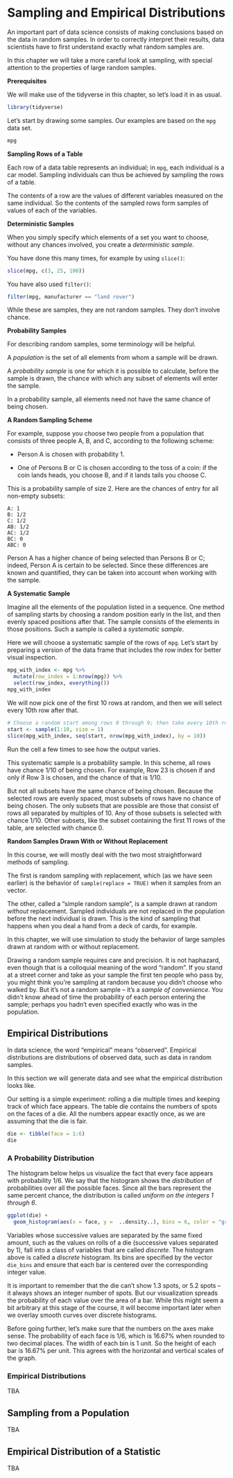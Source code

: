 # Sampling and Empirical Distributions

An important part of data science consists of making conclusions based on the data in random samples. In order to correctly interpret their results, data scientists have to first understand exactly what random samples are.

In this chapter we will take a more careful look at sampling, with special attention to the properties of large random samples.

__Prerequisites__

We will make use of the tidyverse in this chapter, so let's load it in as usual.

```r
library(tidyverse)
```

Let's start by drawing some samples. Our examples are based on the `mpg` data set.

```r
mpg
```

__Sampling Rows of a Table__

Each row of a data table represents an individual; in `mpg`, each individual is a car model. Sampling individuals can thus be achieved by sampling the rows of a table.

The contents of a row are the values of different variables measured on the same individual. So the contents of the sampled rows form samples of values of each of the variables.

__Deterministic Samples__

When you simply specify which elements of a set you want to choose, without any chances involved, you create a *deterministic sample*.

You have done this many times, for example by using `slice()`:

```r
slice(mpg, c(3, 25, 100))
```

You have also used `filter()`:

```r
filter(mpg, manufacturer == "land rover")
```

While these are samples, they are not random samples. They don't involve chance.

__Probability Samples__

For describing random samples, some terminology will be helpful.

A *population* is the set of all elements from whom a sample will be drawn.

A *probability sample* is one for which it is possible to calculate, before the sample is drawn, the chance with which any subset of elements will enter the sample.

In a probability sample, all elements need not have the same chance of being chosen.

__A Random Sampling Scheme__

For example, suppose you choose two people from a population that consists of three people A, B, and C, according to the following scheme:

* Person A is chosen with probability 1.

* One of Persons B or C is chosen according to the toss of a coin: if the coin lands heads, you choose B, and if it lands tails you choose C.

This is a probability sample of size 2. Here are the chances of entry for all non-empty subsets:

```
A: 1 
B: 1/2
C: 1/2
AB: 1/2
AC: 1/2
BC: 0
ABC: 0
```

Person A has a higher chance of being selected than Persons B or C; indeed, Person A is certain to be selected. Since these differences are known and quantified, they can be taken into account when working with the sample.

__A Systematic Sample__

Imagine all the elements of the population listed in a sequence. One method of sampling starts by choosing a random position early in the list, and then evenly spaced positions after that. The sample consists of the elements in those positions. Such a sample is called a *systematic sample*.

Here we will choose a systematic sample of the rows of `mpg`. Let's start by preparing a version of the data frame that includes the row index for better visual inspection.

```r
mpg_with_index <- mpg %>%
  mutate(row_index = 1:nrow(mpg)) %>%
  select(row_index, everything())
mpg_with_index
```

We will now pick one of the first 10 rows at random, and then we will select every 10th row after that.

```r
# Choose a random start among rows 0 through 9; then take every 10th row.
start <- sample(1:10, size = 1)
slice(mpg_with_index, seq(start, nrow(mpg_with_index), by = 10))
```

Run the cell a few times to see how the output varies.

This systematic sample is a probability sample. In this scheme, all rows have chance $1/10$  of being chosen. For example, Row 23 is chosen if and only if Row 3 is chosen, and the chance of that is $1/10$.

But not all subsets have the same chance of being chosen. Because the selected rows are evenly spaced, most subsets of rows have no chance of being chosen. The only subsets that are possible are those that consist of rows all separated by multiples of 10. Any of those subsets is selected with chance 1/10. Other subsets, like the subset containing the first 11 rows of the table, are selected with chance 0.

__Random Samples Drawn With or Without Replacement__

In this course, we will mostly deal with the two most straightforward methods of sampling.

The first is random sampling with replacement, which (as we have seen earlier) is the  behavior of `sample(replace = TRUE)` when it samples from an vector.

The other, called a "simple random sample", is a sample drawn at random *without* replacement. Sampled individuals are not replaced in the population before the next individual is drawn. This is the kind of sampling that happens when you deal a hand from a deck of cards, for example.

In this chapter, we will use simulation to study the behavior of large samples drawn at random with or without replacement.

Drawing a random sample requires care and precision. It is not haphazard, even though that is a colloquial meaning of the word "random". If you stand at a street corner and take as your sample the first ten people who pass by, you might think you're sampling at random because you didn't choose who walked by. But it's not a random sample – it's a *sample of convenience*. You didn't know ahead of time the probability of each person entering the sample; perhaps you hadn't even specified exactly who was in the population.

## Empirical Distributions

In data science, the word "empirical" means "observed". Empirical distributions are distributions of observed data, such as data in random samples.

In this section we will generate data and see what the empirical distribution looks like.

Our setting is a simple experiment: rolling a die multiple times and keeping track of which face appears. The table die contains the numbers of spots on the faces of a die. All the numbers appear exactly once, as we are assuming that the die is fair.

```r
die <- tibble(face = 1:6)
die
```

### A Probability Distribution

The histogram below helps us visualize the fact that every face appears with probability 1/6. We say that the histogram shows the *distribution* of probabilities over all the possible faces. Since all the bars represent the same percent chance, the distribution is called *uniform on the integers 1 through 6*.

```r
ggplot(die) + 
  geom_histogram(aes(x = face, y =  ..density..), bins = 6, color = "gray")
```

Variables whose successive values are separated by the same fixed amount, such as the values on rolls of a die (successive values separated by 1), fall into a class of variables that are called *discrete*. The histogram above is called a *discrete* histogram. Its bins are specified by the vector `die_bins` and ensure that each bar is centered over the corresponding integer value.

It is important to remember that the die can't show 1.3 spots, or 5.2 spots – it always shows an integer number of spots. But our visualization spreads the probability of each value over the area of a bar. While this might seem a bit arbitrary at this stage of the course, it will become important later when we overlay smooth curves over discrete histograms.

Before going further, let's make sure that the numbers on the axes make sense. The probability of each face is 1/6, which is 16.67% when rounded to two decimal places. The width of each bin is 1 unit. So the height of each bar is 16.67% per unit. This agrees with the horizontal and vertical scales of the graph.

### Empirical Distributions

TBA

## Sampling from a Population

TBA 

## Empirical Distribution of a Statistic

TBA 



